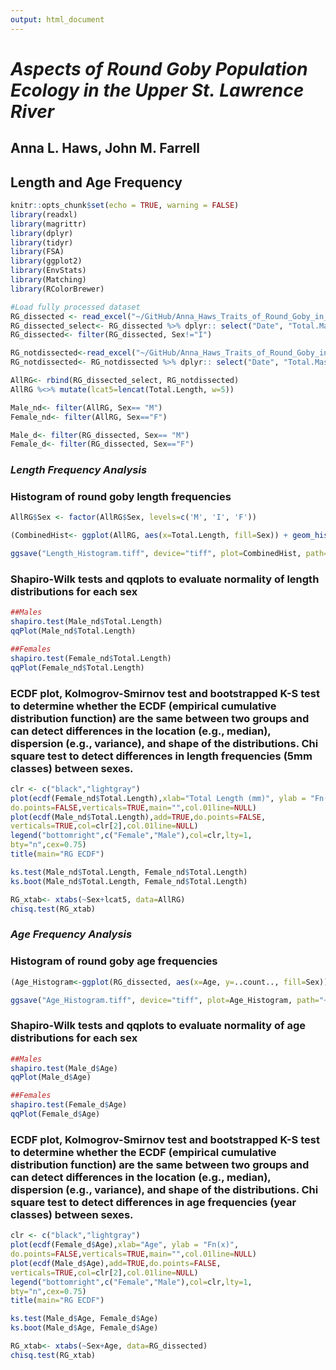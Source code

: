 ```yaml
---
output: html_document
---
```


# ***Aspects of Round Goby Population Ecology in the Upper St. Lawrence River***
## **Anna L. Haws, John M. Farrell**
## **Length and Age Frequency**

```r
knitr::opts_chunk$set(echo = TRUE, warning = FALSE)
library(readxl)
library(magrittr)
library(dplyr)
library(tidyr)
library(FSA)
library(ggplot2)
library(EnvStats)
library(Matching)
library(RColorBrewer)
```


```r
#Load fully processed dataset
RG_dissected <- read_excel("~/GitHub/Anna_Haws_Traits_of_Round_Goby_in_USLR/Data/DISSECTED.xlsx") 
RG_dissected_select<- RG_dissected %>% dplyr:: select("Date", "Total.Mass", "Total.Length", "Sex", "Site", "Month", "Year")
RG_dissected<- filter(RG_dissected, Sex!="I")

RG_notdissected<-read_excel("~/GitHub/Anna_Haws_Traits_of_Round_Goby_in_USLR/Data/NOT_DISSECTED.xlsx") 
RG_notdissected<- RG_notdissected %>% dplyr:: select("Date", "Total.Mass", "Total.Length", "Sex", "Site", "Month", "Year")

AllRG<- rbind(RG_dissected_select, RG_notdissected)
AllRG %<>% mutate(lcat5=lencat(Total.Length, w=5))

Male_nd<- filter(AllRG, Sex== "M")
Female_nd<- filter(AllRG, Sex=="F")

Male_d<- filter(RG_dissected, Sex== "M")
Female_d<- filter(RG_dissected, Sex=="F")

```

### *Length Frequency Analysis*
### Histogram of round goby length frequencies

```r

AllRG$Sex <- factor(AllRG$Sex, levels=c('M', 'I', 'F'))

(CombinedHist<- ggplot(AllRG, aes(x=Total.Length, fill=Sex)) + geom_histogram(binwidth = 10, color="black") + labs(x = "Total Length (mm)",  y = "Count")  + theme_classic ()+ ylim(0,350) + theme(legend.position="bottom") + theme( legend.position = "bottom",text=element_text(size=12), legend.margin=margin(-10, 0, 0, 0))+ scale_fill_manual(breaks=c('F', 'I', 'M'), values = c("grey20", "grey60", "lightgrey")))

ggsave("Length_Histogram.tiff", device="tiff", plot=CombinedHist, path="~/GitHub/Anna_Haws_Traits_of_Round_Goby_in_USLR/Figures/TIFFs", dpi="retina", width = 90, height = 90, units="mm")

```

### Shapiro-Wilk tests and qqplots to evaluate normality of length distributions for each sex

```r
##Males
shapiro.test(Male_nd$Total.Length)
qqPlot(Male_nd$Total.Length)

##Females
shapiro.test(Female_nd$Total.Length)
qqPlot(Female_nd$Total.Length)
```

### ECDF plot, Kolmogrov-Smirnov test and bootstrapped K-S test to determine whether the ECDF (empirical cumulative distribution function) are the same between two groups and can detect differences in the location (e.g., median), dispersion (e.g., variance), and shape of the distributions. Chi square test to detect differences in length frequencies (5mm classes) between sexes.

```r
clr <- c("black","lightgray")
plot(ecdf(Female_nd$Total.Length),xlab="Total Length (mm)", ylab = "Fn(x)",
do.points=FALSE,verticals=TRUE,main="",col.01line=NULL)
plot(ecdf(Male_nd$Total.Length),add=TRUE,do.points=FALSE,
verticals=TRUE,col=clr[2],col.01line=NULL)
legend("bottomright",c("Female","Male"),col=clr,lty=1,
bty="n",cex=0.75)
title(main="RG ECDF")

ks.test(Male_nd$Total.Length, Female_nd$Total.Length)
ks.boot(Male_nd$Total.Length, Female_nd$Total.Length)

RG_xtab<- xtabs(~Sex+lcat5, data=AllRG)
chisq.test(RG_xtab)
```

### *Age Frequency Analysis*

### Histogram of round goby age frequencies

```r
(Age_Histogram<-ggplot(RG_dissected, aes(x=Age, y=..count.., fill=Sex)) + geom_bar(color="black", position=position_dodge(1, preserve = "single")) + labs(x = "Age",  y = "Count") +  scale_fill_manual(values=c("black", "grey"))+ theme_classic () + xlim(0.5,5.5) + theme(legend.position="bottom") + theme( legend.position = "bottom",text=element_text(size=12), legend.margin=margin(-10, 0, 0, 0)))

ggsave("Age_Histogram.tiff", device="tiff", plot=Age_Histogram, path="~/GitHub/Anna_Haws_Traits_of_Round_Goby_in_USLR/Figures/TIFFs", dpi="retina", width = 90, height = 90, units="mm")
```

### Shapiro-Wilk tests and qqplots to evaluate normality of age distributions for each sex

```r
##Males
shapiro.test(Male_d$Age)
qqPlot(Male_d$Age)

##Females
shapiro.test(Female_d$Age)
qqPlot(Female_d$Age)
```

### ECDF plot, Kolmogrov-Smirnov test and bootstrapped K-S test to determine whether the ECDF (empirical cumulative distribution function) are the same between two groups and can detect differences in the location (e.g., median), dispersion (e.g., variance), and shape of the distributions. Chi square test to detect differences in age frequencies (year classes) between sexes.

```r
clr <- c("black","lightgray")
plot(ecdf(Female_d$Age),xlab="Age", ylab = "Fn(x)",
do.points=FALSE,verticals=TRUE,main="",col.01line=NULL)
plot(ecdf(Male_d$Age),add=TRUE,do.points=FALSE,
verticals=TRUE,col=clr[2],col.01line=NULL)
legend("bottomright",c("Female","Male"),col=clr,lty=1,
bty="n",cex=0.75)
title(main="RG ECDF")

ks.test(Male_d$Age, Female_d$Age)
ks.boot(Male_d$Age, Female_d$Age)

RG_xtab<- xtabs(~Sex+Age, data=RG_dissected)
chisq.test(RG_xtab)
```